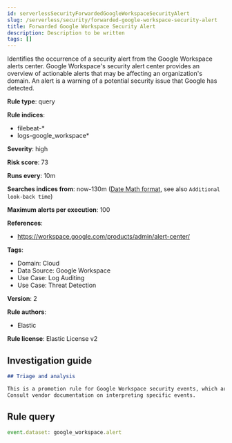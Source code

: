 ```yaml
---
id: serverlessSecurityForwardedGoogleWorkspaceSecurityAlert
slug: /serverless/security/forwarded-google-workspace-security-alert
title: Forwarded Google Workspace Security Alert
description: Description to be written
tags: []
---
```


<div id="forwarded-google-workspace-security-alert"></div>

Identifies the occurrence of a security alert from the Google Workspace alerts center. Google Workspace's security alert center provides an overview of actionable alerts that may be affecting an organization's domain. An alert is a warning of a potential security issue that Google has detected.

**Rule type**: query

**Rule indices**: 

* filebeat-*
* logs-google_workspace*

**Severity**: high

**Risk score**: 73

**Runs every**: 10m

**Searches indices from**: now-130m ([Date Math format](((ref))/common-options.html#date-math), see also <DocLink id="serverlessSecurityRulesUiCreate" section="set-the-rules-schedule">`Additional look-back time`</DocLink>)

**Maximum alerts per execution**: 100

**References**: 

* https://workspace.google.com/products/admin/alert-center/

**Tags**: 

* Domain: Cloud
* Data Source: Google Workspace
* Use Case: Log Auditing
* Use Case: Threat Detection

**Version**: 2

**Rule authors**: 

* Elastic

**Rule license**: Elastic License v2

## Investigation guide

```markdown
## Triage and analysis

This is a promotion rule for Google Workspace security events, which are alertable events per the vendor.
Consult vendor documentation on interpreting specific events.
```

## Rule query

```js
event.dataset: google_workspace.alert

```
